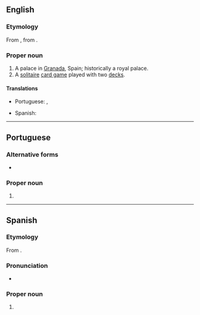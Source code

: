 ==English==
{{wikipedia}}

===Etymology===
From {{bor|en|es|Alhambra}}, from {{der|en|ar||الْحَمْرَاء|the red [fortress]}}.

===Proper noun===
{{en-proper noun}}

# A palace in [[Granada]], Spain; historically a royal palace.
# A [[solitaire]] [[card game]] played with two [[deck]]s.

====Translations====
{{trans-top|palace in Granada, Spain}}
* Portuguese: {{t|pt|Alhambra|f}}, {{t|pt|Alambra|f}}
{{trans-mid}}
* Spanish: {{t|es|Alhambra|f}}
{{trans-bottom}}

----

==Portuguese==

===Alternative forms===
* {{l|pt|Alambra}}

===Proper noun===
{{pt-proper noun|f}}

# {{place|pt|palace|city/Granada|c/Spain|t1=Alhambra}}

----

==Spanish==

===Etymology===
From {{der|es|ar||الْحَمْرَاء|the red [fortress]}}.

===Pronunciation===
* {{es-IPA}}

===Proper noun===
{{es-proper noun|f}}

# {{place|es|palace|city/Granada|c/Spain|t1=Alhambra}}